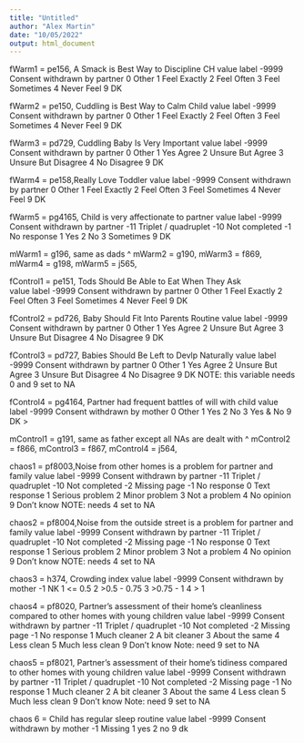 ```yaml
---
title: "Untitled"
author: "Alex Martin"
date: "10/05/2022"
output: html_document
---
```


fWarm1 = pe156, A Smack is Best Way to Discipline CH
value                        label
 -9999 Consent withdrawn by partner
     0                        Other
     1                 Feel Exactly
     2                   Feel Often
     3               Feel Sometimes
     4                   Never Feel
     9                           DK

fWarm2 = pe150, Cuddling is Best Way to Calm Child
  value                        label
 -9999 Consent withdrawn by partner
     0                        Other
     1                 Feel Exactly
     2                   Feel Often
     3               Feel Sometimes
     4                   Never Feel
     9                           DK
     
fWarm3 = pd729, Cuddling Baby Is Very Important
value                        label
 -9999 Consent withdrawn by partner
     0                        Other
     1                    Yes Agree
     2             Unsure But Agree
     3          Unsure But Disagree
     4                  No Disagree
     9                           DK


fWarm4 = pe158,Really Love Toddler
 value                        label
 -9999 Consent withdrawn by partner
     0                        Other
     1                 Feel Exactly
     2                   Feel Often
     3               Feel Sometimes
     4                   Never Feel
     9                           DK


fWarm5 = pg4165, Child is very affectionate to partner
value                        label
 -9999 Consent withdrawn by partner
   -11         Triplet / quadruplet
   -10                Not completed
    -1                  No response
     1                          Yes
     2                           No
     3                    Sometimes
     9                           DK
     
mWarm1 = g196, same as dads ^
mWarm2 = g190,
mWarm3 = f869,
mWarm4 = g198,
mWarm5 = j565,


fControl1 = pe151, Tods Should Be Able to Eat When They Ask\
value                        label
 -9999 Consent withdrawn by partner
     0                        Other
     1                 Feel Exactly
     2                   Feel Often
     3               Feel Sometimes
     4                   Never Feel
     9                           DK

fControl2 = pd726, Baby Should Fit Into Parents Routine
value                        label
 -9999 Consent withdrawn by partner
     0                        Other
     1                    Yes Agree
     2             Unsure But Agree
     3          Unsure But Disagree
     4                  No Disagree
     9                           DK

fControl3 = pd727, Babies Should Be Left to Devlp Naturally
value                        label
 -9999 Consent withdrawn by partner
     0                        Other
     1                    Yes Agree
     2             Unsure But Agree
     3          Unsure But Disagree
     4                  No Disagree
     9                           DK
NOTE: this variable needs 0 and 9 set to NA

fControl4 = pg4164, Partner had frequent battles of will with child
value                       label
 -9999 Consent withdrawn by mother
     0                       Other
     1                         Yes
     2                          No
     3                    Yes & No
     9                          DK
> 

mControl1 = g191, same as father except all NAs are dealt with ^
mControl2 = f866,
mControl3 = f867,
mControl4 = j564,

chaos1 = pf8003,Noise from other homes is a problem for partner and family
value                        label
 -9999 Consent withdrawn by partner
   -11         Triplet / quadruplet
   -10                Not completed
    -2                 Missing page
    -1                  No response
     0                Text response
     1              Serious problem
     2                Minor problem
     3                Not a problem
     4                   No opinion
     9                   Don't know
NOTE: needs 4 set to NA

chaos2 = pf8004,Noise from the outside street is a problem for partner and family
value                        label
 -9999 Consent withdrawn by partner
   -11         Triplet / quadruplet
   -10                Not completed
    -2                 Missing page
    -1                  No response
     0                Text response
     1              Serious problem
     2                Minor problem
     3                Not a problem
     4                   No opinion
     9                   Don't know
NOTE: needs 4 set to NA 

chaos3 = h374, Crowding index
value                       label
 -9999 Consent withdrawn by mother
    -1                          NK
     1                      <= 0.5
     2                 >0.5 - 0.75
     3                   >0.75 - 1
     4                         > 1

chaos4 = pf8020, Partner's assessment of their home's cleanliness compared to other homes with young children
value                        label
 -9999 Consent withdrawn by partner
   -11         Triplet / quadruplet
   -10                Not completed
    -2                 Missing page
    -1                  No response
     1                 Much cleaner
     2                A bit cleaner
     3               About the same
     4                   Less clean
     5              Much less clean
     9                   Don't know
Note: need 9 set to NA

chaos5 = pf8021, Partner's assessment of their home's tidiness compared to other homes with young children
value                        label
 -9999 Consent withdrawn by partner
   -11         Triplet / quadruplet
   -10                Not completed
    -2                 Missing page
    -1                  No response
     1                 Much cleaner
     2                A bit cleaner
     3               About the same
     4                   Less clean
     5              Much less clean
     9                   Don't know
Note: need 9 set to NA

chaos 6 = Child has regular sleep routine
 value                       label
 -9999 Consent withdrawn by mother
    -1                     Missing
     1                         yes
     2                          no
     9                          dk